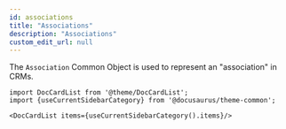 ```yaml
---
id: associations
title: "Associations"
description: "Associations"
custom_edit_url: null
---
```




The `Association` Common Object is used to represent an "association" in CRMs.



```mdx-code-block
import DocCardList from '@theme/DocCardList';
import {useCurrentSidebarCategory} from '@docusaurus/theme-common';

<DocCardList items={useCurrentSidebarCategory().items}/>
```
      